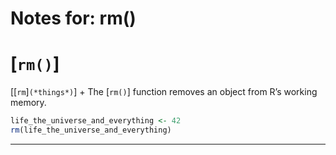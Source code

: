 # Notes for: rm()
# [`rm()`]
[[`rm`]`(*things*)`]
+ The [`rm()`] function removes an object from R's working memory.
```r
life_the_universe_and_everything <- 42
rm(life_the_universe_and_everything)
```
---